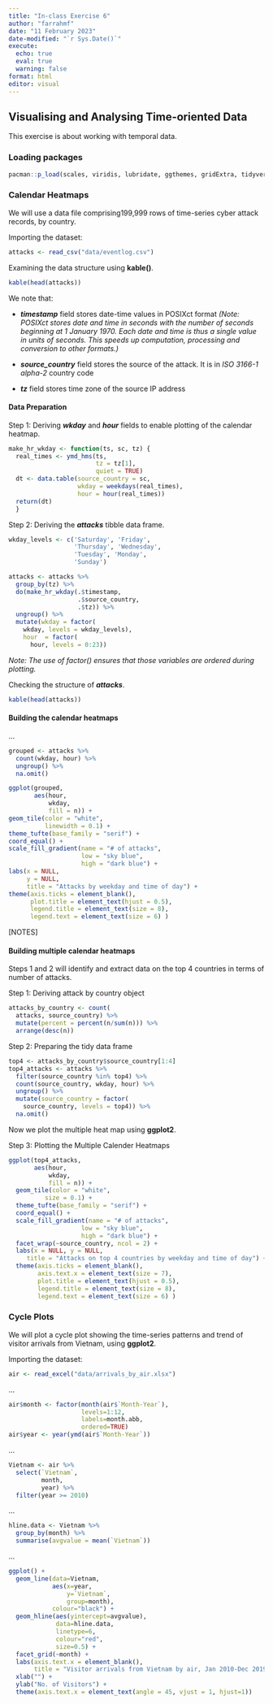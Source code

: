 ```yaml
---
title: "In-class Exercise 6"
author: "farrahmf"
date: "11 February 2023"
date-modified: "`r Sys.Date()`"
execute: 
  echo: true
  eval: true
  warning: false
format: html
editor: visual
---
```


## **Visualising and Analysing Time-oriented Data**

This exercise is about working with temporal data.

### Loading packages

```r
pacman::p_load(scales, viridis, lubridate, ggthemes, gridExtra, tidyverse, readxl, knitr, data.table)
```

### Calendar Heatmaps

We will use a data file comprising199,999 rows of time-series cyber attack records, by country.

Importing the dataset:

```r
attacks <- read_csv("data/eventlog.csv")
```

Examining the data structure using **kable()**.

```r
kable(head(attacks))
```

We note that:

-   ***timestamp*** field stores date-time values in POSIXct format *(Note: POSIXct stores date and time in seconds with the number of seconds beginning at 1 January 1970. Each date and time is thus a single value in units of seconds. This speeds up computation, processing and conversion to other formats.)*

-   ***source_country*** field stores the source of the attack. It is in *ISO 3166-1 alpha-2* country code

-   ***tz*** field stores time zone of the source IP address

#### Data Preparation

Step 1: Deriving ***wkday*** and ***hour*** fields to enable plotting of the calendar heatmap.

```r
make_hr_wkday <- function(ts, sc, tz) {
  real_times <- ymd_hms(ts, 
                        tz = tz[1], 
                        quiet = TRUE)
  dt <- data.table(source_country = sc,
                   wkday = weekdays(real_times),
                   hour = hour(real_times))
  return(dt)
  }
```

Step 2: Deriving the ***attacks*** tibble data frame.

```r
wkday_levels <- c('Saturday', 'Friday', 
                  'Thursday', 'Wednesday', 
                  'Tuesday', 'Monday', 
                  'Sunday')

attacks <- attacks %>%
  group_by(tz) %>%
  do(make_hr_wkday(.$timestamp, 
                   .$source_country, 
                   .$tz)) %>% 
  ungroup() %>% 
  mutate(wkday = factor(
    wkday, levels = wkday_levels),
    hour  = factor(
      hour, levels = 0:23))
```

*Note: The use of factor() ensures that those variables are ordered during plotting.*

Checking the structure of ***attacks***.

```r
kable(head(attacks))
```

#### Building the calendar heatmaps

...

```r
grouped <- attacks %>% 
  count(wkday, hour) %>% 
  ungroup() %>%
  na.omit()

ggplot(grouped, 
       aes(hour, 
           wkday, 
           fill = n)) + 
geom_tile(color = "white", 
          linewidth = 0.1) + 
theme_tufte(base_family = "serif") + 
coord_equal() +
scale_fill_gradient(name = "# of attacks",
                    low = "sky blue", 
                    high = "dark blue") +
labs(x = NULL, 
     y = NULL, 
     title = "Attacks by weekday and time of day") +
theme(axis.ticks = element_blank(),
      plot.title = element_text(hjust = 0.5),
      legend.title = element_text(size = 8),
      legend.text = element_text(size = 6) )
```

\[NOTES\]

#### Building multiple calendar heatmaps

Steps 1 and 2 will identify and extract data on the top 4 countries in terms of number of attacks.

Step 1: Deriving attack by country object

```r
attacks_by_country <- count(
  attacks, source_country) %>%
  mutate(percent = percent(n/sum(n))) %>%
  arrange(desc(n))
```

Step 2: Preparing the tidy data frame

```r
top4 <- attacks_by_country$source_country[1:4]
top4_attacks <- attacks %>%
  filter(source_country %in% top4) %>%
  count(source_country, wkday, hour) %>%
  ungroup() %>%
  mutate(source_country = factor(
    source_country, levels = top4)) %>%
  na.omit()
```

Now we plot the multiple heat map using **ggplot2**.

Step 3: Plotting the Multiple Calender Heatmaps

```r
ggplot(top4_attacks, 
       aes(hour, 
           wkday, 
           fill = n)) + 
  geom_tile(color = "white", 
          size = 0.1) + 
  theme_tufte(base_family = "serif") + 
  coord_equal() +
  scale_fill_gradient(name = "# of attacks",
                    low = "sky blue", 
                    high = "dark blue") +
  facet_wrap(~source_country, ncol = 2) +
  labs(x = NULL, y = NULL, 
     title = "Attacks on top 4 countries by weekday and time of day") +
  theme(axis.ticks = element_blank(),
        axis.text.x = element_text(size = 7),
        plot.title = element_text(hjust = 0.5),
        legend.title = element_text(size = 8),
        legend.text = element_text(size = 6) )
```

### Cycle Plots

We will plot a cycle plot showing the time-series patterns and trend of visitor arrivals from Vietnam, using **ggplot2**.

Importing the dataset:

```r
air <- read_excel("data/arrivals_by_air.xlsx")
```

...

```r
air$month <- factor(month(air$`Month-Year`), 
                    levels=1:12, 
                    labels=month.abb, 
                    ordered=TRUE) 
air$year <- year(ymd(air$`Month-Year`))
```

...

```r
Vietnam <- air %>% 
  select(`Vietnam`, 
         month, 
         year) %>%
  filter(year >= 2010)
```

...

```r
hline.data <- Vietnam %>% 
  group_by(month) %>%
  summarise(avgvalue = mean(`Vietnam`))
```

...

```r
ggplot() + 
  geom_line(data=Vietnam,
            aes(x=year, 
                y=`Vietnam`, 
                group=month), 
            colour="black") +
  geom_hline(aes(yintercept=avgvalue), 
             data=hline.data, 
             linetype=6, 
             colour="red", 
             size=0.5) + 
  facet_grid(~month) +
  labs(axis.text.x = element_blank(),
       title = "Visitor arrivals from Vietnam by air, Jan 2010-Dec 2019") +
  xlab("") +
  ylab("No. of Visitors") +
  theme(axis.text.x = element_text(angle = 45, vjust = 1, hjust=1))
```
